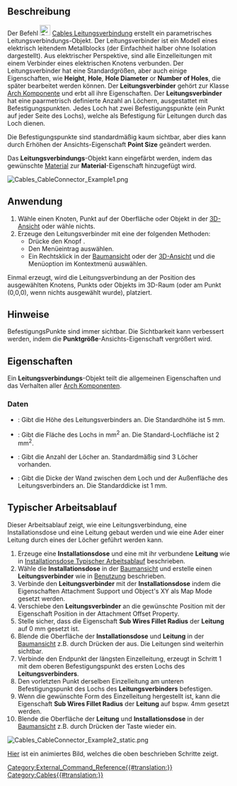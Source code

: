 <languages/>

{{Docnav/de
|[[Cables_CableBox/de|Installationsdose]]
|[[Cables_CableLightPoint/de|Lichtauslass]] 
|[[Cables_Workbench/de|Cables]]
|IconL=Cables_CableBox.svg
|IconR=Cables_CableLightPoint.svg
|IconC=Cables_workbench_icon.svg
}}

{{GuiCommand/de
|Name=Cables CableConnector
|Name/de=Cables Leitungsverbindung
|MenuLocation= Leitungen → Leitungsverbindung erstellen
|Workbenches=[[Cables_Workbench/de|Cables]]
|Shortcut=
|Version=0.1.0
|SeeAlso=[[Cables_Cable/de|Cables Leitungen]], [[Cables_CableBox/de|Cables Installationsdose]]
}}

<span id="Description"></span>
==Beschreibung==

Der Befehl  [[Image:Cables_CableConnector.svg|24px]] [[Cables_CableConnector/de|Cables Leitungsverbindung]] erstellt ein parametrisches Leitungsverbindungs-Objekt. Der Leitungsverbinder ist ein Modell eines elektrisch leitendem Metallblocks (der Einfachheit halber ohne Isolation dargestellt). Aus elektrischer Perspektive, sind alle Einzelleitungen mit einem Verbinder eines elektrischen Knotens verbunden. Der Leitungsverbinder hat eine Standardgrößen, aber auch einige Eigenschaften, wie '''Height''', '''Hole''', '''Hole Diameter''' or '''Number of Holes''', die später bearbeitet werden können. Der '''Leitungsverbinder''' gehört zur Klasse [[Arch_Component/de|Arch Komponente]] und erbt all ihre Eigenschaften. Der '''Leitungsverbinder''' hat eine paarmetrisch definierte Anzahl an Löchern, ausgestattet mit Befestigungspunkten. Jedes Loch hat zwei Befestigungspunkte (ein Punkt auf jeder Seite des Lochs), welche als Befestigung für Leitungen durch das Loch dienen.

Die Befestigungspunkte sind standardmäßig kaum sichtbar, aber dies kann durch Erhöhen der Ansichts-Eigenschaft '''Point Size''' geändert werden.

Das '''Leitungsverbindungs'''-Objekt kann eingefärbt werden, indem das gewünschte [[Arch_SetMaterial/de|Material]] zur '''Material'''-Eigenschaft hinzugefügt wird.

[[Image:Cables_CableConnector_Example1.png]]
{{Caption|Beispiel des Standard-Leitungsverbinders:<br/>Es sind Befestigungspunkte ober- und unterhalb der Löcher vorhanden.}}

<span id="Usage"></span>
==Anwendung==

# Wähle einen Knoten, Punkt auf der Oberfläche oder Objekt in der [[3D_view/de|3D-Ansicht]] oder wähle nichts.
# Erzeuge den Leitungsverbinder mit eine der folgenden Methoden:
#* Drücke den Knopf {{Button| [[Image:Cables_CableConnector.svg|16px]] [[Cables_CableConnector/de|Leitungsverbinder]]}}.
#* Den Menüeintrag {{MenuCommand|Leitungen → [[Image:Cables_CableConnector.svg|16px]] Leitungsverbinder}} auswählen.
#* Ein Rechtsklick in der [[Tree_view/de|Baumansicht]] oder der [[3D_view/de|3D-Ansicht]] und die Menüoption {{MenuCommand|Leitungen → [[Image:Cables_CableConnector.svg|16px]] Leitungsverbinder}} im Kontextmenü auswählen.

Einmal erzeugt, wird die Leitungsverbindung an der Position des ausgewählten Knotens, Punkts oder Objekts im 3D-Raum (oder am Punkt (0,0,0), wenn nichts ausgewählt wurde), platziert.

<span id="Notes"></span>
==Hinweise==

BefestigungsPunkte sind immer sichtbar. Die Sichtbarkeit kann verbessert werden, indem die '''Punktgröße'''-Ansichts-Eigenschaft vergrößert wird.

<span id="Properties"></span>
==Eigenschaften==

Ein '''Leitungsverbindungs'''-Objekt teilt die allgemeinen Eigenschaften und das Verhalten aller [[Arch_Component/de|Arch Komponenten]].

<span id="Data"></span>
===Daten===

{{TitleProperty|Cable Connector}}

* {{PropertyData|Height|Length}}: Gibt die Höhe des Leitungsverbinders an. Die Standardhöhe ist 5 mm.
* {{PropertyData|Hole Size|Length}}: Gibt die Fläche des Lochs in mm<sup>2</sup> an. Die Standard-Lochfläche ist 2 mm<sup>2</sup>.
* {{PropertyData|Number of Holes|Integer}}: Gibt die Anzahl der Löcher an. Standardmäßig sind 3 Löcher vorhanden.
* {{PropertyData|Thickness|Length}}: Gibt die Dicke der Wand zwischen dem Loch und der Außenfläche des Leitungsverbinders an. Die Standarddicke ist 1 mm.

<span id="Typical_workflow"></span>
==Typischer Arbeitsablauf==

Dieser Arbeitsablauf zeigt, wie eine Leitungsverbindung, eine Installationsdose und eine Leitung gebaut werden und wie eine Ader einer Leitung durch eines der Löcher geführt werden kann.

# Erzeuge eine '''Installationsdose''' und eine mit ihr verbundene '''Leitung''' wie in [[Cables_CableBox/de#Typical workflow|Installationsdose Typischer Arbeitsablauf]] beschrieben.
# Wähle die '''Installationsdose''' in der [[Tree_view/de|Baumansicht]] und erstelle einen '''Leitungsverbinder''' wie in  [[#Usage/de|Benutzung]] beschrieben.
# Verbinde den '''Leitungsverbinder''' mit der '''Installationsdose''' indem die Eigenschaften Attachment Support und Object's XY als Map Mode gesetzt werden.
# Verschiebe den '''Leitungsverbinder''' an die gewünschte Position mit der Eigenschaft Position in der Attachment Offset Property.
# Stelle sicher, dass die Eigenschaft '''Sub Wires Fillet Radius''' der '''Leitung''' auf 0 mm gesetzt ist.
# Blende die Oberfläche der '''Installationsdose''' und '''Leitung''' in der [[Tree_view/de|Baumansicht]] z.B. durch Drücken der {{KEY|LEERTASTE}} aus. Die Leitungen sind weiterhin sichtbar.
# Verbinde den Endpunkt der längsten Einzelleitung, erzeugt in Schritt 1 mit dem oberen Befestigungspunkt des ersten Lochs des '''Leitungsverbinders'''.
# Den vorletzten Punkt derselben Einzelleitung am unteren Befestigungspunkt des Lochs des '''Leitungsverbinders''' befestigen.
# Wenn die gewünschte Form des Einzelleitung hergestellt ist, kann die Eigenschaft '''Sub Wires Fillet Radius''' der '''Leitung''' auf bspw. 4mm gesetzt werden.
# Blende die Oberfläche der '''Leitung''' und '''Installationsdose''' in der [[Tree_view/de|Baumansicht]] z.B. durch Drücken der Taste {{KEY|LEERTASTE}} wieder ein.

[[Image:Cables_CableConnector_Example2_static.png]]
{{Caption|Beispiel einer durch das Loch einer Leitungsverbindung geführten Einzelleitung.}}

[[Cables_Example4_CableConnector|Hier]] ist ein animiertes Bild, welches die oben beschrieben Schritte zeigt.


{{Docnav/de
|[[Cables_CableBox/de|Installationsdose]]
|[[Cables_CableLightPoint/de|Lichtauslass]] 
|[[Cables_Workbench/de|Cables]]
|IconL=Cables_CableBox.svg
|IconR=Cables_CableLightPoint.svg
|IconC=Cables_workbench_icon.svg
}}

[[Category:External_Command_Reference{{#translation:}}]]
[[Category:Cables{{#translation:}}]]
